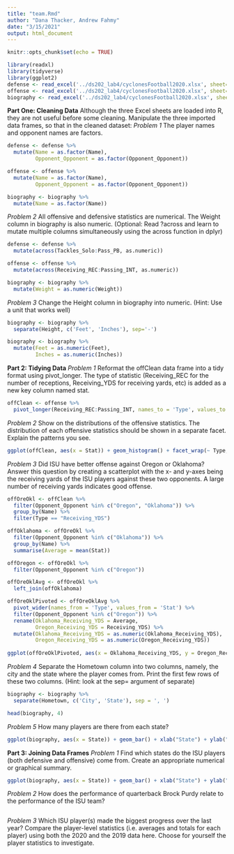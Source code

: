 ```yaml
---
title: "team.Rmd"
author: "Dana Thacker, Andrew Fahmy"
date: "3/15/2021"
output: html_document
---
```


```r
knitr::opts_chunk$set(echo = TRUE)
```

```r
library(readxl)
library(tidyverse)
library(ggplot2)
defense <- read_excel('../ds202_lab4/cyclonesFootball2020.xlsx', sheet='Defensive')
offense <- read_excel('../ds202_lab4/cyclonesFootball2020.xlsx', sheet='Offensive')
biography <- read_excel('../ds202_lab4/cyclonesFootball2020.xlsx', sheet='Biography')
```

**Part One: Cleaning Data**
Although the three Excel sheets are loaded into R, they are not useful before some cleaning. Manipulate the three imported data frames, so that in the cleaned dataset:
*Problem 1*
The player names and opponent names are factors.
```r
defense <- defense %>%
  mutate(Name = as.factor(Name), 
         Opponent_Opponent = as.factor(Opponent_Opponent))

offense <- offense %>%
  mutate(Name = as.factor(Name), 
         Opponent_Opponent = as.factor(Opponent_Opponent))

biography <- biography %>%
  mutate(Name = as.factor(Name))
```

*Problem 2*
All offensive and defensive statistics are numerical. The Weight column in biography is also numeric. (Optional: Read ?across and learn to mutate multiple columns simultaneously using the across function in dplyr)
```r
defense <- defense %>%
  mutate(across(Tackles_Solo:Pass_PB, as.numeric))

offense <- offense %>%
  mutate(across(Receiving_REC:Passing_INT, as.numeric))

biography <- biography %>%
  mutate(Weight = as.numeric(Weight))
```

*Problem 3*
Change the Height column in biography into numeric. (Hint: Use a unit that works well)
```r
biography <- biography %>%
  separate(Height, c('Feet', 'Inches'), sep='-') 

biography <- biography %>%
  mutate(Feet = as.numeric(Feet),
         Inches = as.numeric(Inches))
```

**Part 2: Tidying Data**
*Problem 1*
Reformat the offClean data frame into a tidy format using pivot_longer. The type of statistic (Receiving_REC for the number of receptions, Receiving_YDS for receiving yards, etc) is added as a new key column named stat.
```r
offClean <- offense %>%
  pivot_longer(Receiving_REC:Passing_INT, names_to = 'Type', values_to = 'Stat')
```

*Problem 2*
Show on the distributions of the offensive statistics. The distribution of each offensive statistics should be shown in a separate facet. Explain the patterns you see.
```r
ggplot(offClean, aes(x = Stat)) + geom_histogram() + facet_wrap(~ Type, scales = 'free') + xlab("Stat") + ylab("Count") + ggtitle("Statistics by Type")
```

*Problem 3*
Did ISU have better offense against Oregon or Oklahoma? Answer this question by creating a scatterplot with the x- and y-axes being the receiving yards of the ISU players against these two opponents. A large number of receiving yards indicates good offense.
```r
offOreOkl <- offClean %>%
  filter(Opponent_Opponent %in% c("Oregon", "Oklahoma")) %>%
  group_by(Name) %>%
  filter(Type == "Receiving_YDS")

offOklahoma <- offOreOkl %>%
  filter(Opponent_Opponent %in% c("Oklahoma")) %>%
  group_by(Name) %>%
  summarise(Average = mean(Stat))

offOregon <- offOreOkl %>%
  filter(Opponent_Opponent %in% c("Oregon"))

offOreOklAvg <- offOreOkl %>%
  left_join(offOklahoma)

offOreOklPivoted <- offOreOklAvg %>%
  pivot_wider(names_from = 'Type', values_from = 'Stat') %>%
  filter(Opponent_Opponent %in% c("Oregon")) %>%
  rename(Oklahoma_Receiving_YDS = Average,
         Oregon_Receiving_YDS = Receiving_YDS) %>%
  mutate(Oklahoma_Receiving_YDS = as.numeric(Oklahoma_Receiving_YDS),
         Oregon_Receiving_YDS = as.numeric(Oregon_Receiving_YDS))
  
ggplot(offOreOklPivoted, aes(x = Oklahoma_Receiving_YDS, y = Oregon_Receiving_YDS)) + geom_point() + xlab("Average Oklahoma Receiving Yards") + ylab("Oregon Receiving Yards") + ggtitle("Oklahoma Receiving Yards vs Oregon Receiving Yards by ISU in 2020")
```

*Problem 4*
Separate the Hometown column into two columns, namely, the city and the state where the player comes from. Print the first few rows of these two columns. (Hint: look at the sep= argument of separate)
```r
biography <- biography %>%
  separate(Hometown, c('City', 'State'), sep = ', ')

head(biography, 4)
```

*Problem 5*
How many players are there from each state?
```r
ggplot(biography, aes(x = State)) + geom_bar() + xlab("State") + ylab("Count") + ggtitle("Number of Players From Each State")
```

**Part 3: Joining Data Frames**
*Problem 1*
Find which states do the ISU players (both defensive and offensive) come from. Create an appropriate numerical or graphical summary.
```r
ggplot(biography, aes(x = State)) + geom_bar() + xlab("State") + ylab("Count") + ggtitle("Number of Players From Each State")
```

*Problem 2*
How does the performance of quarterback Brock Purdy relate to the performance of the ISU team?
```r


```

*Problem 3*
Which ISU player(s) made the biggest progress over the last year? Compare the player-level statistics (i.e. averages and totals for each player) using both the 2020 and the 2019 data here. Choose for yourself the player statistics to investigate.
```r



```

